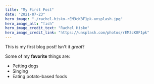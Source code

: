 ```yaml
---
title: "My First Post"
date: "2021-07-23"
hero_image: "./rachel-hisko-rEM3cK8F1pk-unsplash.jpg"
hero_image_alt: "fish"
hero_image_credit_text: "Rachel Hisko"
hero_image_credit_link: "https://unsplash.com/photos/rEM3cK8F1pk"
---
```

This is my first blog post! Isn't it *great*?

Some of my **favorite** things are:

* Petting dogs
* Singing
* Eating potato-based foods
